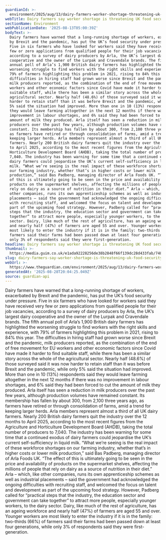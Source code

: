 ```yaml
---
guardianId: >-
  environment/2025/aug/13/dairy-farmers-worker-shortage-threatening-uk-food-security
webTitle: Dairy farmers say worker shortage is threatening UK food security
sectionName: Environment
webPublicationDate: '2025-08-13T05:00:39Z'
bodyText: >-
  Dairy farmers have warned that a long-running shortage of workers, exacerbated
  by Brexit and the pandemic, has put the UK’s food security under pressure.
  Five in six farmers who have looked for workers said they have received very
  few or zero applications from qualified people for their job vacancies,
  according to a survey of dairy producers by Arla, the UK’s largest dairy
  cooperative and the owner of the Lurpak and Cravendale brands. The fifth
  annual poll of Arla’s 1,900 British dairy farmers has highlighted the
  worsening struggle to find workers with the right skills and experience, with
  79% of farmers highlighting this problem in 2021, rising to 84% this year. The
  difficulties in hiring staff had grown worse since Brexit and the pandemic,
  milk producers reported, as the combination of the end of free movement for EU
  workers and other economic factors since Covid have made it harder to find
  suitable staff, while there has been a similar story across the whole of the
  agricultural sector. Nearly half (48.6%) of those surveyed said it was now
  harder to retain staff than it was before Brexit and the pandemic, while only
  5% said the situation had improved. More than one in 10 (13%) respondents said
  they would leave farming altogether in the next 12 months if there was no
  improvement in labour shortages, and 6% said they had been forced to cut the
  amount of milk they produced. Arla itself has seen a reduction in milk
  producers over the past few years, although production volumes have remained
  constant. Its membership has fallen by about 300, from 2,100 three years ago,
  as farmers have retired or through consolidation of farms, amid a trend for
  keeping larger herds. Arla members represent almost a third of all UK dairy
  farmers. Nearly 200 British dairy farmers quit the industry over the 12 months
  to April 2025, according to the most recent figures from the Agriculture and
  Horticulture Development Board (AHDB), taking the total number of producers to
  7,040. The industry has been warning for some time that a continued exodus of
  dairy farmers could jeopardise the UK’s current self-sufficiency in liquid
  milk. “What we’re seeing is the real impact of these workforce shortages on
  our farming industry, whether that’s in higher costs or lower milk
  production,” said Bas Padberg, managing director of Arla Foods UK. “The effect
  of this is ultimately going to be seen in the price and availability of
  products on the supermarket shelves, affecting the millions of people that
  rely on dairy as a source of nutrition in their diet.” Arla – which, like
  other companies, runs its own apprenticeship schemes as well as industrial
  placements – said the government had acknowledged the ongoing difficulties
  with recruiting staff, and welcomed the focus on talent and development as
  part of the upcoming food strategy. However, Padberg called for “practical
  steps that the industry, the education sector and government can take
  together” to attract more people, especially younger workers, to the dairy
  sector. Dairy, like much of the rest of agriculture, has an ageing workforce
  and nearly half (47%) of farmers are aged 55 and over. Younger workers are
  most likely to enter the industry if it is in the family: two-thirds (66%) of
  farmers said their farms had been passed down at least four generations, while
  only 3% of respondents said they were first-generation.
headline: Dairy farmers say worker shortage is threatening UK food security
thumbnail: >-
  https://media.guim.co.uk/e1ada92228256de38b2848f66f139dc28d433fab/748_99_2839_2273/500.jpg
slug: dairy-farmers-say-worker-shortage-is-threatening-uk-food-security
webUrl: >-
  https://www.theguardian.com/environment/2025/aug/13/dairy-farmers-worker-shortage-threatening-uk-food-security
generatedAt: '2025-08-28T20:04:25.049Z'
source: guardian-api
---
```

Dairy farmers have warned that a long-running shortage of workers, exacerbated by Brexit and the pandemic, has put the UK’s food security under pressure. Five in six farmers who have looked for workers said they have received very few or zero applications from qualified people for their job vacancies, according to a survey of dairy producers by Arla, the UK’s largest dairy cooperative and the owner of the Lurpak and Cravendale brands. The fifth annual poll of Arla’s 1,900 British dairy farmers has highlighted the worsening struggle to find workers with the right skills and experience, with 79% of farmers highlighting this problem in 2021, rising to 84% this year. The difficulties in hiring staff had grown worse since Brexit and the pandemic, milk producers reported, as the combination of the end of free movement for EU workers and other economic factors since Covid have made it harder to find suitable staff, while there has been a similar story across the whole of the agricultural sector. Nearly half (48.6%) of those surveyed said it was now harder to retain staff than it was before Brexit and the pandemic, while only 5% said the situation had improved. More than one in 10 (13%) respondents said they would leave farming altogether in the next 12 months if there was no improvement in labour shortages, and 6% said they had been forced to cut the amount of milk they produced. Arla itself has seen a reduction in milk producers over the past few years, although production volumes have remained constant. Its membership has fallen by about 300, from 2,100 three years ago, as farmers have retired or through consolidation of farms, amid a trend for keeping larger herds. Arla members represent almost a third of all UK dairy farmers. Nearly 200 British dairy farmers quit the industry over the 12 months to April 2025, according to the most recent figures from the Agriculture and Horticulture Development Board (AHDB), taking the total number of producers to 7,040. The industry has been warning for some time that a continued exodus of dairy farmers could jeopardise the UK’s current self-sufficiency in liquid milk. “What we’re seeing is the real impact of these workforce shortages on our farming industry, whether that’s in higher costs or lower milk production,” said Bas Padberg, managing director of Arla Foods UK. “The effect of this is ultimately going to be seen in the price and availability of products on the supermarket shelves, affecting the millions of people that rely on dairy as a source of nutrition in their diet.” Arla – which, like other companies, runs its own apprenticeship schemes as well as industrial placements – said the government had acknowledged the ongoing difficulties with recruiting staff, and welcomed the focus on talent and development as part of the upcoming food strategy. However, Padberg called for “practical steps that the industry, the education sector and government can take together” to attract more people, especially younger workers, to the dairy sector. Dairy, like much of the rest of agriculture, has an ageing workforce and nearly half (47%) of farmers are aged 55 and over. Younger workers are most likely to enter the industry if it is in the family: two-thirds (66%) of farmers said their farms had been passed down at least four generations, while only 3% of respondents said they were first-generation.
